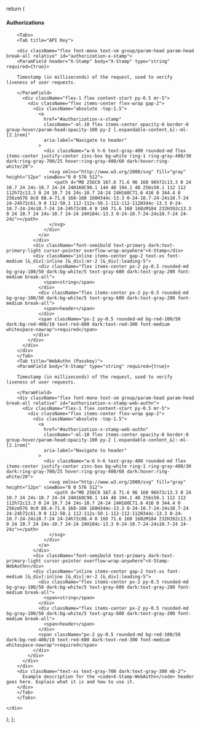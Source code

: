   return (
    <div>
      <div className="flex flex-col gap-y-4 w-full">
        <div className="flex items-baseline w-full">
          <h4 className="flex-1 mb-0">Authorizations</h4>
        </div>
      </div>

        <Tabs>
        <Tab title="API Key">

        <div className="flex font-mono text-sm group/param-head param-head break-all relative" id="authorization-x-stamp">
        <ParamField header="X-Stamp" body="X-Stamp" type="string" required={true}>

        Timestamp (in milliseconds) of the request, used to verify liveness of user requests.

        </ParamField>
          <div className="flex-1 flex content-start py-0.5 mr-5">
            <div className="flex items-center flex-wrap gap-2">
              <div className="absolute -top-1.5">
                <a
                  href="#authorization-x-stamp"
                  className="-ml-10 flex items-center opacity-0 border-0 group-hover/param-head:opacity-100 py-2 [.expandable-content_&]:-ml-[2.1rem]"
                  aria-label="Navigate to header"
                >
                  <div className="w-6 h-6 text-gray-400 rounded-md flex items-center justify-center zinc-box bg-white ring-1 ring-gray-400/30 dark:ring-gray-700/25 hover:ring-gray-400/60 dark:hover:ring-white/20">
                    <svg xmlns="http://www.w3.org/2000/svg" fill="gray" height="12px" viewBox="0 0 576 512">
                      <path d="M0 256C0 167.6 71.6 96 160 96h72c13.3 0 24 10.7 24 24s-10.7 24-24 24H160C98.1 144 48 194.1 48 256s50.1 112 112 112h72c13.3 0 24 10.7 24 24s-10.7 24-24 24H160C71.6 416 0 344.4 0 256zm576 0c0 88.4-71.6 160-160 160H344c-13.3 0-24-10.7-24-24s10.7-24 24-24h72c61.9 0 112-50.1 112-112s-50.1-112-112-112H344c-13.3 0-24-10.7-24-24s10.7-24 24-24h72c88.4 0 160 71.6 160 160zM184 232H392c13.3 0 24 10.7 24 24s-10.7 24-24 24H184c-13.3 0-24-10.7-24-24s10.7-24 24-24z"></path>
                    </svg>
                  </div>
                </a>
              </div>
              <div className="font-semibold text-primary dark:text-primary-light cursor-pointer overflow-wrap-anywhere">X-Stamp</div>
              <div className="inline items-center gap-2 text-xs font-medium [&_div]:inline [&_div]:mr-2 [&_div]:leading-5">
                <div className="flex items-center px-2 py-0.5 rounded-md bg-gray-100/50 dark:bg-white/5 text-gray-600 dark:text-gray-200 font-medium break-all">
                  <span>string</span>
                </div>
                <div className="flex items-center px-2 py-0.5 rounded-md bg-gray-100/50 dark:bg-white/5 text-gray-600 dark:text-gray-200 font-medium break-all">
                  <span>header</span>
                </div>
                <span className="px-2 py-0.5 rounded-md bg-red-100/50 dark:bg-red-400/10 text-red-600 dark:text-red-300 font-medium whitespace-nowrap">required</span>
              </div>
            </div>
          </div>
        </div>
        </Tab>
        <Tab title="WebAuthn (Passkey)">
        <ParamField body="X-Stamp" type="string" required={true}>

        Timestamp (in milliseconds) of the request, used to verify liveness of user requests.

        </ParamField>
        <div className="flex font-mono text-sm group/param-head param-head break-all relative" id="authorization-x-stamp-web-authn">
          <div className="flex-1 flex content-start py-0.5 mr-5">
            <div className="flex items-center flex-wrap gap-2">
              <div className="absolute -top-1.5">
                <a
                  href="#authorization-x-stamp-web-authn"
                  className="-ml-10 flex items-center opacity-0 border-0 group-hover/param-head:opacity-100 py-2 [.expandable-content_&]:-ml-[2.1rem]"
                  aria-label="Navigate to header"
                >
                  <div className="w-6 h-6 text-gray-400 rounded-md flex items-center justify-center zinc-box bg-white ring-1 ring-gray-400/30 dark:ring-gray-700/25 hover:ring-gray-400/60 dark:hover:ring-white/20">
                    <svg xmlns="http://www.w3.org/2000/svg" fill="gray" height="12px" viewBox="0 0 576 512">
                      <path d="M0 256C0 167.6 71.6 96 160 96h72c13.3 0 24 10.7 24 24s-10.7 24-24 24H160C98.1 144 48 194.1 48 256s50.1 112 112 112h72c13.3 0 24 10.7 24 24s-10.7 24-24 24H160C71.6 416 0 344.4 0 256zm576 0c0 88.4-71.6 160-160 160H344c-13.3 0-24-10.7-24-24s10.7-24 24-24h72c61.9 0 112-50.1 112-112s-50.1-112-112-112H344c-13.3 0-24-10.7-24-24s10.7-24 24-24h72c88.4 0 160 71.6 160 160zM184 232H392c13.3 0 24 10.7 24 24s-10.7 24-24 24H184c-13.3 0-24-10.7-24-24s10.7-24 24-24z"></path>
                    </svg>
                  </div>
                </a>
              </div>
              <div className="font-semibold text-primary dark:text-primary-light cursor-pointer overflow-wrap-anywhere">X-Stamp-WebAuthn</div>
              <div className="inline items-center gap-2 text-xs font-medium [&_div]:inline [&_div]:mr-2 [&_div]:leading-5">
                <div className="flex items-center px-2 py-0.5 rounded-md bg-gray-100/50 dark:bg-white/5 text-gray-600 dark:text-gray-200 font-medium break-all">
                  <span>string</span>
                </div>
                <div className="flex items-center px-2 py-0.5 rounded-md bg-gray-100/50 dark:bg-white/5 text-gray-600 dark:text-gray-200 font-medium break-all">
                  <span>header</span>
                </div>
                <span className="px-2 py-0.5 rounded-md bg-red-100/50 dark:bg-red-400/10 text-red-600 dark:text-red-300 font-medium whitespace-nowrap">required</span>
              </div>
            </div>
          </div>
        </div>
        <div className="text-xs text-gray-700 dark:text-gray-300 mb-2">
          Example description for the <code>X-Stamp-WebAuthn</code> header goes here. Explain what it is and how to use it.
        </div>
        </Tab>
        </Tabs>

    </div>

);
};
